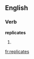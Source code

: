 
==English==

===Verb===
'''replicates'''

# {{third-person singular of|[[replicate]]}}

[[fr:replicates]]